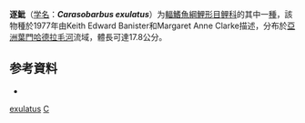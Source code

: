 {{Speciesbox
| taxon = Carasobarbus exulatus
| status = NE
| status_system = IUCN3.1
| image = Carasobarbus exulatus - ZooKeys-339-001-g014.jpg
| image_caption = ''Carasobarbus exulatus''
| binomial_authority = [[Banister|Banister]] & [[Clarke|Clarke]], 1977
| synonyms = *''Barbus exulatus''<br /><small>Banister & Clarke, 1977</small>
}}

'''逐魮'''（[[学名|学名]]：'''''Carasobarbus exulatus'''''）为[[輻鰭魚綱|輻鰭魚綱]][[鯉形目|鯉形目]][[鲤科|鲤科]]的其中一[[種|種]]，該物種於1977年由Keith Edward Banister和Margaret Anne Clarke描述，分布於[[亞洲|亞洲]][[葉門|葉門]][[哈德拉毛河|哈德拉毛河]]流域，體長可達17.8公分。

== 参考資料 ==
*{{FishBase_species|genus=Carasobarbus|species=exulatus|year=2011|month=12}}

{{鯉形目小作品}}
{{Taxonbar}}
[[Category:Carasobarbus|exulatus]]
[[Category:1977年描述的魚類|C]]